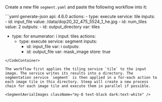 
Create a new file `segment.yaml` and paste the following workflow into it:

<CodeContainer title="segment.yaml">
```yaml generate-json
api: 4.6.0
actions:
  - type: execute
    service: tile
    inputs:
      - id: input_file
        value: /data/dop20_32_475_5524_1_he.jpg
      - id: num_tiles
        value: 2
    outputs:
      - id: output_directory
        var: tiles

  - type: for
    enumerator: i
    input: tiles
    actions:
      - type: execute
        service: segment
        inputs:
          - id: input_file
            var: i
        outputs:
          - id: output_file
            var: mask_image
            store: true
```
</CodeContainer>

The workflow first applies the tiling service `tile` to the input image. The service writes its results into a directory. The segmentation service `segment` is then applied in a for-each action to each image tile in this directory. Steep will create a new process chain for each image tile and execute them in parallel if possible.

<SegmentAerialImages className="my-8 text-black dark:text-white" />
